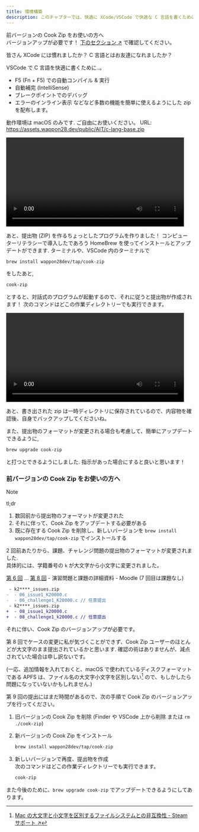 ```yaml
---
title: 環境構築
description: このチャプターでは、快適に XCode/VSCode で快適な C 言語を書くための秘訣を教えます。
---
```



<Aside type="caution">

前バージョンの Cook Zip をお使いの方へ  
バージョンアップが必要です！ [下のセクション ↗](#前バージョンの%20Cook%20Zip%20をお使いの方へ) で確認してください。

</Aside>

皆さん XCode には慣れましたか？ C 言語とはお友達になれましたか？

VSCode で C 言語を快適に書くために..。

- F5 (Fn + F5) での自動コンパイル & 実行
- 自動補完 (IntelliSense)
- ブレークポイントでのデバッグ
- エラーのインライン表示
  などなど多数の機能を簡単に使えるようにした zip を配布します。

動作環境は macOS のみです. ご自由にお使いください。
URL: https://assets.wappon28.dev/public/AIT/c-lang-base.zip

<video controls width="480" alt="2024-05-23_0.03.33.mp4 (6.6 MB)" src="https://esa-storage-tokyo.s3-ap-northeast-1.amazonaws.com/uploads/production/attachments/19973/2024/06/12/163736/2e5af6a7-605d-4a78-b6d5-a369a813bdea.mp4"></video>

あと、提出物 (ZIP) を作るちょっとしたプログラムを作りました！ コンピューターリテラシーで導入したであろう HomeBrew を使ってインストールとアップデートができます. ターミナルや、VSCode 内のターミナルで

```sh
brew install wappon28dev/tap/cook-zip
```

をしたあと,

```sh
cook-zip
```

とすると、対話式のプログラムが起動するので、それに従うと提出物が作成されます！ 次のコマンドはどこの作業ディレクトリーでも実行できます。

<video controls width="480" alt="-5971937336374499908.mp4 (4.2 MB)" src="https://esa-storage-tokyo.s3-ap-northeast-1.amazonaws.com/uploads/production/attachments/19973/2024/06/16/163736/8a2f8169-9eaf-4061-a0d7-57a258d4905c.mp4"></video>

あと、書き出された zip は一時ディレクトリに保存されているので、内容物を確認後、自身でバックアップしてくださいね。

また、提出物のフォーマットが変更される場合も考慮して、簡単にアップデートできるように,

```sh
brew upgrade cook-zip
```

と打つとできるようにしました. 指示があった場合にすると良いと思います！

### 前バージョンの Cook Zip をお使いの方へ

> [!NOTE]
> tl;dr
>
> 1. 数回前から提出物のフォーマットが変更された
> 1. それに伴って、Cook Zip をアップデートする必要がある
> 1. 既に存在する Cook Zip を削除し、新しいバージョンを `brew install wappon28dev/tap/cook-zip` でインストールする

2 回前あたりから、課題、チャレンジ問題の提出物のフォーマットが変更されました.  
具体的には、学籍番号の `k` が大文字から小文字に変更されました。

[第 6 回](https://cms.aitech.ac.jp/pluginfile.php/527782/mod_resource/content/3/issues06.md.html#提出するファイル構成-1) ... [第 8 回](https://cms.aitech.ac.jp/pluginfile.php/527790/mod_resource/content/3/issues08.md.html#提出するファイル構成-1) - 演習問題と課題の詳細資料 - Moodle (7 回目は課題なし)

```diff
 - k2****_issues.zip
-  - 06_issue1_K20000.c
-  - 06_challenge1_K20000.c // 任意提出
 - k2****_issues.zip
+  - 08_issue1_k20000.c
+  - 08_challenge1_k20000.c // 任意提出
```

それに伴い、Cook Zip のバージョンアップが必要です。

第 8 回でケースの変更に私が気づくことができず、Cook Zip ユーザーのほとんどが大文字のまま提出されているかと思います. 確認の術はありませんが、減点されていた場合は申し訳ないです。

(一応、追加情報を入れておくと、macOS で使われているディスクフォーマットである APFS は、ファイル名の大文字小文字を区別しない[^1] ので、もしかしたら問題になっていないかもしれません.)

第 9 回の提出にはまだ時間があるので、次の手順で Cook Zip のバージョンアップを行ってください。

1. 旧バージョンの Cook Zip を削除 (Finder や VSCode 上から削除 または `rm ./cook-zip`)
1. 新バージョンの Cook Zip をインストール

   ```sh
   brew install wappon28dev/tap/cook-zip
   ```

1. 新しいバージョンで再度、提出物を作成  
   次のコマンドはどこの作業ディレクトリーでも実行できます。

   ```sh
   cook-zip
   ```

また今後のために、`brew upgrade cook-zip` でアップデートできるようにしてあります。

[^1]: [Mac の大文字と小文字を区別するファイルシステムとの非互換性 - Steam サポート ↗](https://help.steampowered.com/ja/faqs/view/0395-A862-13F3-6E82#:~:text=%E3%80%8CJournaled%20HFS%E3%80%8D%E3%80%81%E3%80%8CAPFS,%E3%81%93%E3%81%A8%E3%82%92%E7%A4%BA%E3%81%97%E3%81%A6%E3%81%84%E3%81%BE%E3%81%99%E3%80%82)


<QuizeArea quize="1dsdsdsdfdsfdsfsdfdssfsdfsfsfsdsscsdds"  ans="答えだよ" kaisetu="解説だよ"/>
<SendLocal/>